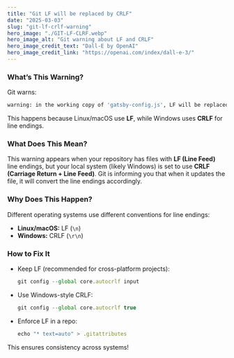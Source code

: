 ```yaml
---
title: "Git LF will be replaced by CRLF"
date: "2025-03-03"
slug: "git-lf-crlf-warning"
hero_image: "./GIT-LF-CLRF.webp"
hero_image_alt: "Git warning about LF and CRLF"
hero_image_credit_text: "Dall-E by OpenAI"
hero_image_credit_link: "https://openai.com/index/dall-e-3/"
---
```


### What’s This Warning?
Git warns:
```bash
warning: in the working copy of 'gatsby-config.js', LF will be replaced by CRLF
```
This happens because Linux/macOS use **LF**, while Windows uses **CRLF** for line endings.

### What Does This Mean?
This warning appears when your repository has files with **LF (Line Feed)** line endings, but your local system (likely Windows) is set to use **CRLF (Carriage Return + Line Feed)**. Git is informing you that when it updates the file, it will convert the line endings accordingly.

### Why Does This Happen?
Different operating systems use different conventions for line endings:
- **Linux/macOS:** LF (`\n`)
- **Windows:** CRLF (`\r\n`)

### How to Fix It

- Keep LF (recommended for cross-platform projects):

  ```javascript
  git config --global core.autocrlf input
  ```
- Use Windows-style CRLF:
  ```javascript
  git config --global core.autocrlf true
  ```
- Enforce LF in a repo:
  ```javascript
  echo "* text=auto" > .gitattributes
  ```



This ensures consistency across systems!

